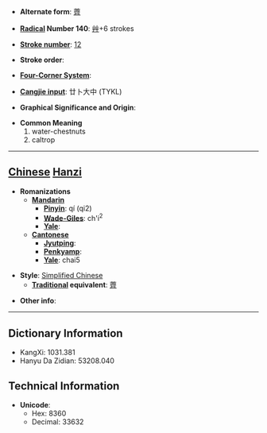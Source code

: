 * '''Alternate form''': [[薺]]

* '''[[Wiktionary:Chinese radical index| Radical]] Number 140''': [[Wiktionary:Chinese radical index 艸|艸]]+6 strokes

* '''[[Wiktionary:Chinese total strokes index|Stroke number]]''': [[Wiktionary:Chinese total strokes index 12|12]]

* '''Stroke order''': 

* '''[[Wiktionary:Chinese four corner index|Four-Corner System]]''': 

* '''[[Wiktionary:Chinese Cangjie index|Cangjie input]]''': 廿卜大中 (TYKL)

* '''Graphical Significance and Origin''': 

* '''Common Meaning'''
*#water-chestnuts
*# caltrop


----

== [[Chinese]] [[Hanzi]] ==

* '''Romanizations'''
** '''[[Mandarin]]'''
*** '''[[Pinyin]]''': qí (qi2)
*** '''[[Wade-Giles]]''': ch'i<sup>2</sup>
*** '''[[Yale]]''': 
** '''[[Cantonese]]'''
*** '''[[Jyutping]]''':
*** '''[[Penkyamp]]''': 
*** '''[[Yale]]''': chai5

* '''Style''': [[Simplified Chinese]] 
** '''[[Traditional Chinese|Traditional]] equivalent''': [[薺]]

* '''Other info''': 

----

== Dictionary Information ==

* KangXi: 1031.381
* Hanyu Da Zidian: 53208.040

== Technical Information ==

* '''Unicode''':
** Hex: 8360
** Decimal: 33632